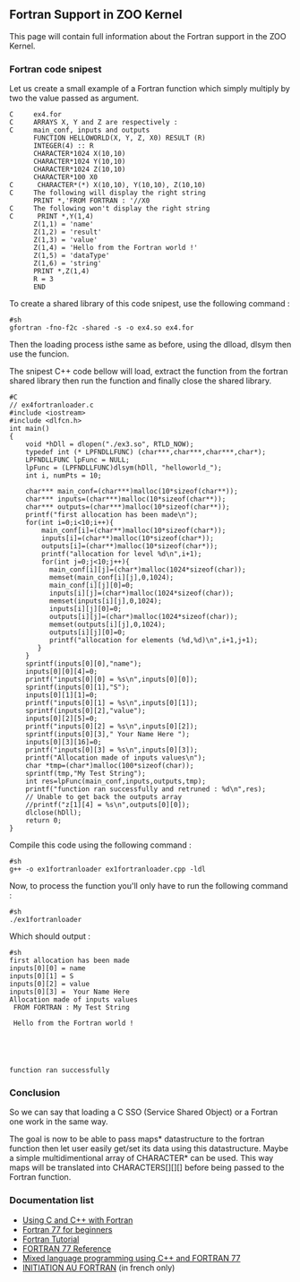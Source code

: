 
== Fortran Support in ZOO Kernel ==

This page will contain full information about the Fortran support in the ZOO Kernel.

=== Fortran code snipest ===

Let us create a small example of a Fortran function which simply multiply by two the value passed as argument.

<pre>
C     ex4.for 
C     ARRAYS X, Y and Z are respectively :
C     main_conf, inputs and outputs
      FUNCTION HELLOWORLD(X, Y, Z, X0) RESULT (R)
      INTEGER(4) :: R
      CHARACTER*1024 X(10,10)
      CHARACTER*1024 Y(10,10)
      CHARACTER*1024 Z(10,10)
      CHARACTER*100 X0
C      CHARACTER*(*) X(10,10), Y(10,10), Z(10,10)
C     The following will display the right string
      PRINT *,'FROM FORTRAN : '//X0
C     The following won't display the right string
C      PRINT *,Y(1,4)
      Z(1,1) = 'name'
      Z(1,2) = 'result'
      Z(1,3) = 'value'
      Z(1,4) = 'Hello from the Fortran world !'
      Z(1,5) = 'dataType'
      Z(1,6) = 'string'
      PRINT *,Z(1,4)
      R = 3
      END
</pre>

To create a shared library of this code snipest, use the following command :

<pre>
#sh
gfortran -fno-f2c -shared -s -o ex4.so ex4.for
</pre>

Then the loading process isthe same as before, using the dlload, dlsym then use the funcion.

The snipest C++ code bellow will load, extract the function from the fortran shared library then run the function and finally close the shared library.

<pre>
#C
// ex4fortranloader.c
#include <iostream>
#include <dlfcn.h>
int main()
{
    void *hDll = dlopen("./ex3.so", RTLD_NOW);
    typedef int (* LPFNDLLFUNC) (char***,char***,char***,char*);
    LPFNDLLFUNC lpFunc = NULL;
    lpFunc = (LPFNDLLFUNC)dlsym(hDll, "helloworld_");
    int i, numPts = 10;

    char*** main_conf=(char***)malloc(10*sizeof(char**));
    char*** inputs=(char***)malloc(10*sizeof(char**));
    char*** outputs=(char***)malloc(10*sizeof(char**));
    printf("first allocation has been made\n");
    for(int i=0;i<10;i++){
        main_conf[i]=(char**)malloc(10*sizeof(char*));
        inputs[i]=(char**)malloc(10*sizeof(char*));
        outputs[i]=(char**)malloc(10*sizeof(char*));
        printf("allocation for level %d\n",i+1);
        for(int j=0;j<10;j++){
          main_conf[i][j]=(char*)malloc(1024*sizeof(char));
          memset(main_conf[i][j],0,1024);
          main_conf[i][j][0]=0;
          inputs[i][j]=(char*)malloc(1024*sizeof(char));
          memset(inputs[i][j],0,1024);
          inputs[i][j][0]=0;
          outputs[i][j]=(char*)malloc(1024*sizeof(char));
          memset(outputs[i][j],0,1024);
          outputs[i][j][0]=0;
          printf("allocation for elements (%d,%d)\n",i+1,j+1);
       }
    }
    sprintf(inputs[0][0],"name");
    inputs[0][0][4]=0;
    printf("inputs[0][0] = %s\n",inputs[0][0]);
    sprintf(inputs[0][1],"S");
    inputs[0][1][1]=0;
    printf("inputs[0][1] = %s\n",inputs[0][1]);
    sprintf(inputs[0][2],"value");
    inputs[0][2][5]=0;
    printf("inputs[0][2] = %s\n",inputs[0][2]);
    sprintf(inputs[0][3]," Your Name Here ");
    inputs[0][3][16]=0;
    printf("inputs[0][3] = %s\n",inputs[0][3]);
    printf("Allocation made of inputs values\n");
    char *tmp=(char*)malloc(100*sizeof(char));
    sprintf(tmp,"My Test String");
    int res=lpFunc(main_conf,inputs,outputs,tmp);
    printf("function ran successfully and retruned : %d\n",res);
    // Unable to get back the outputs array 
    //printf("z[1][4] = %s\n",outputs[0][0]);
    dlclose(hDll);
    return 0;
}
</pre>

Compile this code using the following command : 
<pre>
#sh
g++ -o ex1fortranloader ex1fortranloader.cpp -ldl
</pre>

Now, to process the function you'll only have to run the following command :
<pre>
#sh
./ex1fortranloader 
</pre>

Which should output :
<pre>
#sh
first allocation has been made
inputs[0][0] = name
inputs[0][1] = S
inputs[0][2] = value
inputs[0][3] =  Your Name Here 
Allocation made of inputs values
 FROM FORTRAN : My Test String

 Hello from the Fortran world !
                                                                                                                                              
                                                                                                                                              
                                                                                                                                              
                                                                                                                                              

function ran successfully
</pre>

=== Conclusion ===

So we can say that loading a C SSO (Service Shared Object) or a Fortran one work in the same way.

The goal is now to be able to pass maps* datastructure to the fortran function then let user easily get/set its data using this datastructure. Maybe a simple multidimentional array of CHARACTER* can be used. This way maps will be translated into CHARACTERS[][][] before being passed to the Fortran function.

=== Documentation list ===

*[http://www.math.utah.edu/software/c-with-fortran.html Using C and C++ with Fortran]
*[http://www.idris.fr/data/cours/lang/fortran/f90/F77.html#p2.1 Fortran 77 for beginners]
*[http://folk.uio.no/steikr/doc/f77/tutorial/index.html Fortran Tutorial]
*[http://www.obliquity.com/computer/fortran/ FORTRAN 77 Reference]
*[http://arnholm.org/software/cppf77/cppf77.htm Mixed language programming using C++ and FORTRAN 77]
*[http://perso.enstimac.fr/~gaborit/lang/CoursDeFortran/ INITIATION AU FORTRAN] (in french only)



{{TracNotice|{{PAGENAME}}}}